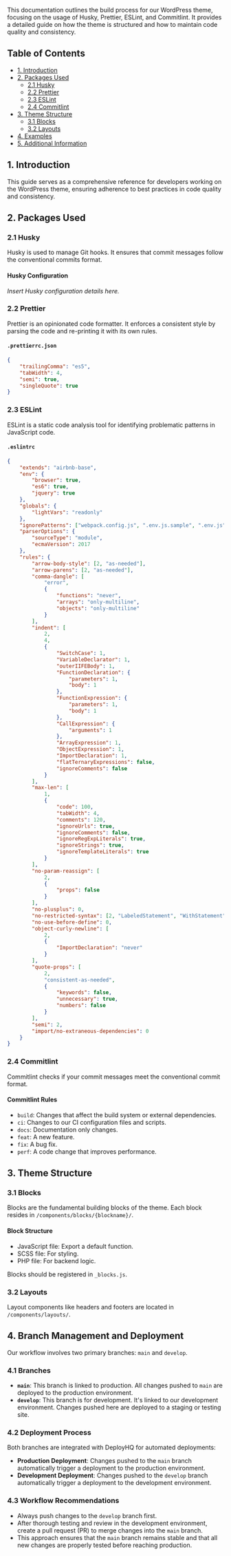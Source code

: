 This documentation outlines the build process for our WordPress theme, focusing on the usage of Husky, Prettier, ESLint, and Commitlint. It provides a detailed guide on how the theme is structured and how to maintain code quality and consistency.

## Table of Contents
- [1. Introduction](#1-introduction)
- [2. Packages Used](#2-packages-used)
  - [2.1 Husky](#21-husky)
  - [2.2 Prettier](#22-prettier)
  - [2.3 ESLint](#23-eslint)
  - [2.4 Commitlint](#24-commitlint)
- [3. Theme Structure](#3-theme-structure)
  - [3.1 Blocks](#31-blocks)
  - [3.2 Layouts](#32-layouts)
- [4. Examples](#4-examples)
- [5. Additional Information](#5-additional-information)

## 1. Introduction
This guide serves as a comprehensive reference for developers working on the WordPress theme, ensuring adherence to best practices in code quality and consistency.

## 2. Packages Used
### 2.1 Husky
Husky is used to manage Git hooks. It ensures that commit messages follow the conventional commits format.

#### Husky Configuration
*Insert Husky configuration details here.*

### 2.2 Prettier
Prettier is an opinionated code formatter. It enforces a consistent style by parsing the code and re-printing it with its own rules.

#### `.prettierrc.json`
```json
{
    "trailingComma": "es5",
    "tabWidth": 4,
    "semi": true,
    "singleQuote": true
}
```

### 2.3 ESLint
ESLint is a static code analysis tool for identifying problematic patterns in JavaScript code.

#### `.eslintrc`
```json
{
    "extends": "airbnb-base",
    "env": {
        "browser": true,
        "es6": true,
        "jquery": true
    },
    "globals": {
        "lightVars": "readonly"
    },
    "ignorePatterns": ["webpack.config.js", ".env.js.sample", ".env.js"],
    "parserOptions": {
        "sourceType": "module",
        "ecmaVersion": 2017
    },
    "rules": {
        "arrow-body-style": [2, "as-needed"],
        "arrow-parens": [2, "as-needed"],
        "comma-dangle": [
            "error",
            {
                "functions": "never",
                "arrays": "only-multiline",
                "objects": "only-multiline"
            }
        ],
        "indent": [
            2,
            4,
            {
                "SwitchCase": 1,
                "VariableDeclarator": 1,
                "outerIIFEBody": 1,
                "FunctionDeclaration": {
                    "parameters": 1,
                    "body": 1
                },
                "FunctionExpression": {
                    "parameters": 1,
                    "body": 1
                },
                "CallExpression": {
                    "arguments": 1
                },
                "ArrayExpression": 1,
                "ObjectExpression": 1,
                "ImportDeclaration": 1,
                "flatTernaryExpressions": false,
                "ignoreComments": false
            }
        ],
        "max-len": [
            1,
            {
                "code": 100,
                "tabWidth": 4,
                "comments": 120,
                "ignoreUrls": true,
                "ignoreComments": false,
                "ignoreRegExpLiterals": true,
                "ignoreStrings": true,
                "ignoreTemplateLiterals": true
            }
        ],
        "no-param-reassign": [
            2,
            {
                "props": false
            }
        ],
        "no-plusplus": 0,
        "no-restricted-syntax": [2, "LabeledStatement", "WithStatement"],
        "no-use-before-define": 0,
        "object-curly-newline": [
            2,
            {
                "ImportDeclaration": "never"
            }
        ],
        "quote-props": [
            2,
            "consistent-as-needed",
            {
                "keywords": false,
                "unnecessary": true,
                "numbers": false
            }
        ],
        "semi": 2,
        "import/no-extraneous-dependencies": 0
    }
}
```

### 2.4 Commitlint
Commitlint checks if your commit messages meet the conventional commit format.

#### Commitlint Rules
- `build`: Changes that affect the build system or external dependencies.
- `ci`: Changes to our CI configuration files and scripts.
- `docs`: Documentation only changes.
- `feat`: A new feature.
- `fix`: A bug fix.
- `perf`: A code change that improves performance.

## 3. Theme Structure
### 3.1 Blocks
Blocks are the fundamental building blocks of the theme. Each block resides in `/components/blocks/{blockname}/`.

#### Block Structure
- JavaScript file: Export a default function.
- SCSS file: For styling.
- PHP file: For backend logic.

Blocks should be registered in `_blocks.js`.

### 3.2 Layouts
Layout components like headers and footers are located in `/components/layouts/`.

## 4. Branch Management and Deployment
Our workflow involves two primary branches: `main` and `develop`.

### 4.1 Branches
- **`main`**: This branch is linked to production. All changes pushed to `main` are deployed to the production environment.
- **`develop`**: This branch is for development. It's linked to our development environment. Changes pushed here are deployed to a staging or testing site.

### 4.2 Deployment Process
Both branches are integrated with DeployHQ for automated deployments:
- **Production Deployment**: Changes pushed to the `main` branch automatically trigger a deployment to the production environment.
- **Development Deployment**: Changes pushed to the `develop` branch automatically trigger a deployment to the development environment.

### 4.3 Workflow Recommendations
- Always push changes to the `develop` branch first.
- After thorough testing and review in the development environment, create a pull request (PR) to merge changes into the `main` branch.
- This approach ensures that the `main` branch remains stable and that all new changes are properly tested before reaching production.